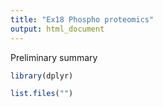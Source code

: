 ```yaml
---
title: "Ex18 Phospho proteomics"
output: html_document
---
```


Preliminary summary




```r

library(dplyr)


```



```r
list.files("")


```








